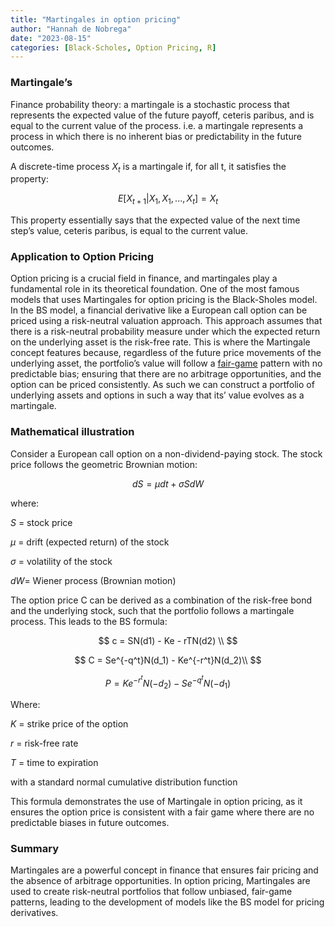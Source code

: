 ```yaml
---
title: "Martingales in option pricing"
author: "Hannah de Nobrega"
date: "2023-08-15"
categories: [Black-Scholes, Option Pricing, R] 
---
```


### Martingale’s

Finance probability theory: a martingale is a stochastic process that represents the expected value of the future payoff, ceteris paribus, and is equal to the current value of the process.  i.e. a martingale represents a process in which there is no inherent bias or predictability in the future outcomes. 

A discrete-time process $X_t$  is a martingale if, for all t, it satisfies the property:

$$
E[X_{t+1}|X_1, X_1,...,X_t] = X_t
$$

This property essentially says that the expected value of the next time step’s value, ceteris paribus, is equal to the current value.

### Application to Option Pricing

Option pricing is a crucial field in finance, and martingales play a fundamental role in its theoretical foundation. One of the most famous models that uses Martingales for option pricing is the Black-Sholes model. In the BS model, a financial derivative like a European call option can be priced using a risk-neutral valuation approach. This approach assumes that there is a risk-neutral probability measure under which the expected return on the underlying asset is the risk-free rate. This is where the Martingale concept features because, regardless of the future price movements of the underlying asset, the portfolio’s value will follow a [fair-game](https://www.notion.so/Fair-Game-a43ba580ed92409d955587c8cb9d973c?pvs=21) pattern with no predictable bias; ensuring that there are no arbitrage opportunities, and the option can be priced consistently.  As such we can construct a portfolio of underlying assets and options in such a way that its’ value evolves as a martingale. 

### Mathematical illustration

Consider a European call option on a non-dividend-paying stock. The stock price follows the geometric Brownian motion:

$$
dS = \mu dt + \sigma S dW
$$

where: 

$S$  = stock price

$\mu$ = drift (expected return) of the stock

$\sigma$ = volatility of the stock

$dW$= Wiener process (Brownian motion)

The option price C can be derived as a combination of the risk-free bond and the underlying stock, such that the portfolio follows a martingale process. This leads to the BS formula:

$$
c = SN(d1) - Ke - rTN(d2) \\
$$

$$
C = Se^{-q^t}N(d_1) - Ke^{-r^t}N(d_2)\\
$$

$$
P = Ke^{-r^t}N(-d_2)- Se^{-q^t}N(-d_1)
$$

Where:

$K$ = strike price of the option

$r$ = risk-free rate

$T$ = time to expiration

with a standard normal cumulative distribution function

This formula demonstrates the use of Martingale in option pricing, as it ensures the option price is consistent with a fair game where there are no predictable biases in future outcomes.

### Summary

Martingales are a powerful concept in finance that ensures fair pricing and the absence of arbitrage opportunities. In option pricing, Martingales are used to create risk-neutral portfolios that follow unbiased, fair-game patterns, leading to the development of models like the BS model for pricing derivatives.